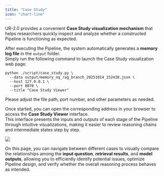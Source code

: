 ```yaml
---
title: "Case Study"
icon: "chart-line"
---
```


UR-2.0 provides a convenient **Case Study visualization mechanism** that helps researchers quickly inspect and analyze whether a constructed Pipeline is functioning as expected.

After executing the Pipeline, the system automatically generates a **memory log file** in the `output` folder.  
Simply run the following command to launch the Case Study visualization web page:

```shell
python ./script/case_study.py \
  --data output/memory_nq_rag_branch_20251014_152438.json \
  --host 127.0.0.1 \
  --port 8070 \
  --title "Case Study Viewer"
```

<Note>Please adjust the file path, port number, and other parameters as needed.</Note>

Once started, you can open the corresponding address in your browser to access the **Case Study Viewer** interface.  
This interface presents the inputs and outputs of each stage of the Pipeline through intuitive visualizations, making it easier to review reasoning chains and intermediate states step by step.

![](/images/develop_guide/case_study.png)

On this page, you can navigate between different cases to visually compare the relationships among the **input question**, **retrieval results**, and **model outputs**, allowing you to efficiently identify potential issues, optimize Pipeline design, and verify whether the overall reasoning process behaves as intended.